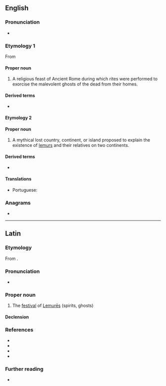 {{also|Lemúria}}
==English==
{{wikipedia|lang=en|dab=Lemuria (disambiguation)|Lemuria}}

===Pronunciation===
* {{IPA|en|/ləˈmjuːɹi.ə/}}

===Etymology 1===
{{wikipedia|Lemuria (festival)}}
From {{der|en|la|Lemuria}}

====Proper noun====
{{en-proper noun}}

# {{c|en|Festivals|Roman Empire}} {{lb|en|historical}} A religious feast of Ancient Rome during which rites were performed to exorcise the malevolent ghosts of the dead from their homes.

====Derived terms====
* {{l|en|Lemurian}}

====Etymology 2====
{{wikipedia|Lemuria (continent)}}
{{suffix|en|lemur|ia}}

====Proper noun====
{{en-proper noun}}

# {{lb|en|mythology}} A mythical lost country, continent, or island proposed to explain the existence of [[lemur]]s and their relatives on two continents.

====Derived terms====
* {{l|en|Lemurian}}

====Translations====
{{trans-top|hypothetical island in the Indian Ocean}}
* Portuguese: {{t|pt|Lemúria|f}}
{{trans-mid}}
{{trans-bottom}}

===Anagrams===
* {{anagrams|en|a=aeilmru|Rumelia}}

----

==Latin==
{{wikipedia|lang=la}}

===Etymology===
From {{m|la|lemures||ghosts of the departed}}.

===Pronunciation===
* {{la-IPA|Lemūria}}

===Proper noun===
{{la-proper noun|((Lemūria<2>,Lemūria<3.pl>))}}

# {{C|la|Holidays}} The [[festival]] of [[lemures#Latin|Lemurēs]] (spirits, ghosts)

====Declension====
{{la-ndecl|((Lemūria<2>,Lemūria<3.pl>))}}

===References===
* {{R:L&S|Lĕmūrĭa|Lemures}}
* {{R:Elementary Lewis}}
* {{R:Gaffiot|Lĕmūrĭa|p=898/3}}
* {{R:OLD|1|Lemūria|1,015/2}}

===Further reading===
* {{pedia|lang=en|lemuria (festival)}}